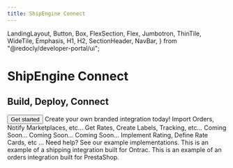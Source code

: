 ```yaml
---
title: ShipEngine Connect
---
```


  LandingLayout,
  Button,
  Box,
  FlexSection,
  Flex,
  Jumbotron,
  ThinTile,
  WideTile,
  Emphasis,
  H1,
  H2,
  SectionHeader,
  NavBar,
} from "@redocly/developer-portal/ui";


<Jumbotron>
  <NavBar location={props.location} standalone={false} />
  <H1>ShipEngine Connect</H1>
  <H2>Build, Deploy, Connect</H2>
  <Flex p={20} justifyContent="center">
    <Button
      variant="outlined"
      size="xlarge"
      color="purpleButton"
      to="./getting-started/how-it-works.md"
    >
      Get started
    </Button>
  </Flex>
</Jumbotron>
<Box my={25}>
  <SectionHeader>
    Create your own <Emphasis> branded integration </Emphasis> today!
  </SectionHeader>
  <FlexSection justifyContent="space-around" flexWrap="wrap">
    <ThinTile header="Orders" icon={orderIcon} to="./orders/index.mdx">
      Import Orders, Notify Marketplaces, etc...
    </ThinTile>
    <ThinTile header="Shipping" icon={packageIcon} to="./shipping/index.mdx">
      Get Rates, Create Labels, Tracking, etc...
    </ThinTile>
    <ThinTile header="Inventory" icon={cogBrowser}>
      Coming Soon...
    </ThinTile>
    <ThinTile header="3PL" icon={thirdPartyLogisticsIcon}>
      Coming Soon...
    </ThinTile>
    <ThinTile header="Freight" icon={truckIcon}>
      Coming Soon...
    </ThinTile>
    <ThinTile
      header="Native Rating"
      icon={calculatorIcon}
      to="./native-rating/index.md"
    >
      Implement Rating, Define Rate Cards, etc ...
    </ThinTile>
  </FlexSection>
  <SectionHeader>
    <Emphasis>Need help? </Emphasis>
    See our example implementations.
  </SectionHeader>
  <FlexSection justifyContent="space-around" flexWrap="wrap">
    <WideTile
      icon={ontrac}
      header="Shipping"
      target="_blank"
      to="https://github.com/ShipEngine/connect-ontrac"
    >
      This is an example of a shipping integration built for Ontrac.
    </WideTile>
    <WideTile
      icon={prestashop}
      header="Orders"
      target="_blank"
      to="https://github.com/ShipEngine/connect-prestashop"
    >
      This is an example of an orders integration built for PrestaShop.
    </WideTile>
  </FlexSection>
</Box>
